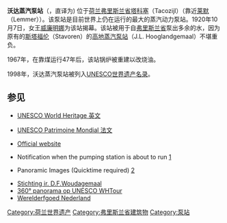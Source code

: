 {{世界文化遗产概要表
| site_img = File:Woudagemaal-the-Netherlands.jpg
| site_img_capt = 沃达蒸汽泵站
| site_img_width = 250px
| zh_name = 沃达蒸汽泵站
| en_name = Ir.D.F. Woudagemaal (D.F. Wouda Steam Pumping Station)
| fr_name = Ir. D.F. Woudagemaal (station de pompage à la vapeur de D.F. Wouda)
| country = {{NLD}}
| Region = 欧洲和北美地区
| criterion_c = 	i, ii, iv
| rg_year = 1998
| ex_rg_year = 
| Danger_year = 
| remarks = 
| org_url = [http://whc.unesco.org/en/list/867 867]
| map_img = 
| map_img_width =
}}

'''沃达蒸汽泵站'''（{{lang-nl|ir. D.F. Woudagemaal}}，直译为{{lang-en|[[工程师|ir.]] Wouda pumping station}}) 位于[[荷兰|荷兰]][[弗里斯兰省|弗里斯兰省]][[塔科塞|塔科塞]]（Tacozijl）（靠近[[莱默|莱默]]（Lemmer））。该泵站是目前世界上仍在运行的最大的蒸汽动力泵站。1920年10月7日，女王[[威廉明娜_(荷兰)|威廉明娜]]为该站揭幕。该站被用于自[[弗里斯兰省|弗里斯兰省]]泵出多余的水，因为原有的[[斯塔福伦|斯塔福伦]]（Stavoren）的[[高地蒸汽泵站|高地蒸汽泵站]]（J.L. Hooglandgemaal）不堪重负。


1967年，在靠煤运行47年后，该站锅炉被重建以改烧油。

1998年，沃达蒸汽泵站被列入[[UNESCO|UNESCO]][[世界遗产名录|世界遗产名录]]。


==参见==
*[http://whc.unesco.org/en/list/867 UNESCO World Heritage 英文] {{Wayback|url=http://whc.unesco.org/en/list/867 |date=20090629075040 }}

*[http://whc.unesco.org/fr/list/867 UNESCO Patrimoine Mondial 法文] {{Wayback|url=http://whc.unesco.org/fr/list/867 |date=20090221180512 }}

*[http://www.woudagemaal.nl/ Official website] {{Wayback|url=http://www.woudagemaal.nl/ |date=20090310190810 }}

*Notification when the pumping station is about to run [http://www.woudagemaal.nl/redir.asp?TargetID=1321&linkID=407]{{dead link|date=2018年3月 |bot=InternetArchiveBot |fix-attempted=yes }}

*Panoramic Images (Quicktime required) [http://www.world-heritage-tour.org/europe/nl/DFWoudaSteamPump/polderDrainageArea.html] {{Wayback|url=http://www.world-heritage-tour.org/europe/nl/DFWoudaSteamPump/polderDrainageArea.html |date=20081121091715 }}

*[http://www.woudagemaal.nl/ Stichting ir. D.F.Woudagemaal] {{Wayback|url=http://www.woudagemaal.nl/ |date=20090310190810 }}
*[http://www.world-heritage-tour.org/europe/benelux/netherlands/irdf-woudagemaal/polder-s-drainage-area/sphere-quicktime.html 360° panorama op UNESCO WHTour] {{Wayback|url=http://www.world-heritage-tour.org/europe/benelux/netherlands/irdf-woudagemaal/polder-s-drainage-area/sphere-quicktime.html |date=20100617164938 }}
*[https://web.archive.org/web/20110512062734/http://www.werelderfgoed.nl/pages/nl.php Werelderfgoed Nederland]


{{coord|52|50|45|N|5|40|44|E|region:NL_type:landmark|display=title}}
{{荷兰的世界遗产}}
[[Category:荷兰世界遗产|Category:荷兰世界遗产]]
[[Category:弗里斯兰省建筑物|Category:弗里斯兰省建筑物]]
[[Category:泵站|Category:泵站]]